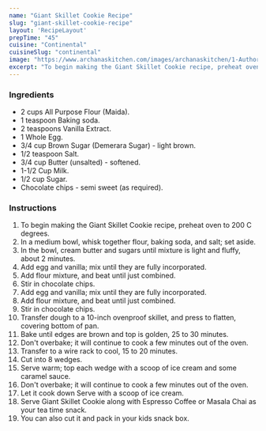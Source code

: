 ---
name: "Giant Skillet Cookie Recipe"
slug: "giant-skillet-cookie-recipe"
layout: 'RecipeLayout'
prepTime: "45"
cuisine: "Continental"
cuisineSlug: "continental"
image: "https://www.archanaskitchen.com/images/archanaskitchen/1-Author/garimasgautam-gmail.com/Giant_Skillet_Cookie_edited1.jpg"
excerpt: "To begin making the Giant Skillet Cookie recipe, preheat oven to 200 C degrees"
---

### Ingredients

- 2 cups All Purpose Flour (Maida).
- 1 teaspoon Baking soda.
- 2 teaspoons Vanilla Extract.
- 1 Whole Egg.
- 3/4 cup Brown Sugar (Demerara Sugar) - light brown.
- 1/2 teaspoon Salt.
- 3/4 cup Butter (unsalted) - softened.
- 1-1/2 Cup Milk.
- 1/2 cup Sugar.
- Chocolate chips - semi sweet (as required).

### Instructions

1. To begin making the Giant Skillet Cookie recipe, preheat oven to 200 C degrees.
1. In a medium bowl, whisk together flour, baking soda, and salt; set aside.
1. In the bowl, cream butter and sugars until mixture is light and fluffy, about 2 minutes.
1. Add egg and vanilla; mix until they are fully incorporated.
1. Add flour mixture, and beat until just combined.
1. Stir in chocolate chips.
1. Add egg and vanilla; mix until they are fully incorporated.
1. Add flour mixture, and beat until just combined.
1. Stir in chocolate chips.
1. Transfer dough to a 10-inch ovenproof skillet, and press to flatten, covering bottom of pan.
1. Bake until edges are brown and top is golden, 25 to 30 minutes.
1. Don't overbake; it will continue to cook a few minutes out of the oven.
1. Transfer to a wire rack to cool, 15 to 20 minutes.
1. Cut into 8 wedges.
1. Serve warm; top each wedge with a scoop of ice cream and some caramel sauce.
1. Don't overbake; it will continue to cook a few minutes out of the oven.
1. Let it cook down Serve with a scoop of ice cream.
1. Serve Giant Skillet Cookie along with Espresso Coffee or Masala Chai as your tea time snack.
1. You can also cut it and pack in your kids snack box.
